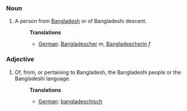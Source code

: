 ===Noun===
#A person from [[Bangladesh]] or of Bangladeshi descent.
#:'''Translations'''
#:*[[German]]: [[Bangladescher]] ''m'', [[Bangladescherin]] ''f''

===Adjective===
#Of, from, or pertaining to Bangladesh, the Bangladeshi people or the Bangladeshi language.
#:'''Translations'''
#:*[[German]]: [[bangladeschisch]]